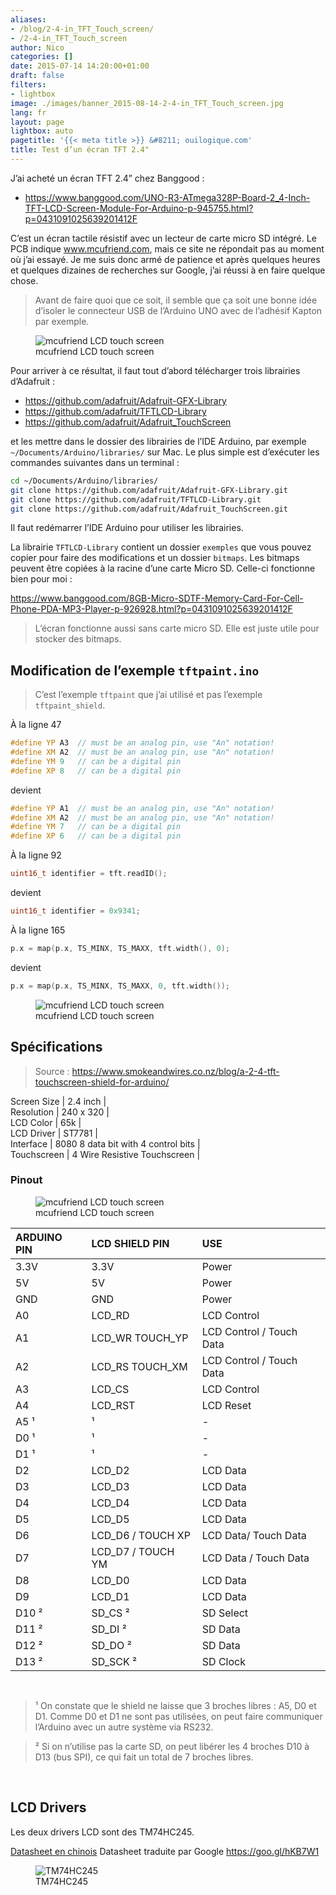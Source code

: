 ```yaml
---
aliases:
- /blog/2-4-in_TFT_Touch_screen/
- /2-4-in_TFT_Touch_screen
author: Nico
categories: []
date: 2015-07-14 14:20:00+01:00
draft: false
filters:
- lightbox
image: ./images/banner_2015-08-14-2-4-in_TFT_Touch_screen.jpg
lang: fr
layout: page
lightbox: auto
pagetitle: '{{< meta title >}} &#8211; ouilogique.com'
title: Test d’un écran TFT 2.4"
---
```


J’ai acheté un écran TFT 2.4" chez Banggood :

-   <https://www.banggood.com/UNO-R3-ATmega328P-Board-2_4-Inch-TFT-LCD-Screen-Module-For-Arduino-p-945755.html?p=0431091025639201412F>

C’est un écran tactile résistif avec un lecteur de carte micro SD intégré. Le PCB indique [www.mcufriend.com](https://www.mcufriend.com){rel="nofollow"}, mais ce site ne répondait pas au moment où j’ai essayé. Je me suis donc armé de patience et après quelques heures et quelques dizaines de recherches sur Google, j’ai réussi à en faire quelque chose.

> Avant de faire quoi que ce soit, il semble que ça soit une bonne idée d’isoler le connecteur USB de l’Arduino UNO avec de l’adhésif Kapton par exemple.

![mcufriend LCD touch screen][1]

Pour arriver à ce résultat, il faut tout d’abord télécharger trois librairies d’Adafruit :

-   <https://github.com/adafruit/Adafruit-GFX-Library>
-   <https://github.com/adafruit/TFTLCD-Library>
-   <https://github.com/adafruit/Adafruit_TouchScreen>

et les mettre dans le dossier des librairies de l’IDE Arduino, par exemple `~/Documents/Arduino/libraries/` sur Mac. Le plus simple est d’exécuter les commandes suivantes dans un terminal :

```bash
cd ~/Documents/Arduino/libraries/
git clone https://github.com/adafruit/Adafruit-GFX-Library.git
git clone https://github.com/adafruit/TFTLCD-Library.git
git clone https://github.com/adafruit/Adafruit_TouchScreen.git
```

Il faut redémarrer l’IDE Arduino pour utiliser les librairies.

La librairie `TFTLCD-Library` contient un dossier `exemples` que vous pouvez copier pour faire des modifications et un dossier `bitmaps`. Les bitmaps peuvent être copiées à la racine d’une carte Micro SD. Celle-ci fonctionne bien pour moi :

<https://www.banggood.com/8GB-Micro-SDTF-Memory-Card-For-Cell-Phone-PDA-MP3-Player-p-926928.html?p=0431091025639201412F>{rel="nofollow"}

> L’écran fonctionne aussi sans carte micro SD. Elle est juste utile pour stocker des bitmaps.

## Modification de l’exemple `tftpaint.ino`

> C’est l’exemple `tftpaint` que j’ai utilisé et pas l’exemple `tftpaint_shield`.

À la ligne 47

```c++
#define YP A3  // must be an analog pin, use "An" notation!
#define XM A2  // must be an analog pin, use "An" notation!
#define YM 9   // can be a digital pin
#define XP 8   // can be a digital pin
```

devient

```c++
#define YP A1  // must be an analog pin, use "An" notation!
#define XM A2  // must be an analog pin, use "An" notation!
#define YM 7   // can be a digital pin
#define XP 6   // can be a digital pin
```


À la ligne 92

```c++
uint16_t identifier = tft.readID();
```

devient

```c++
uint16_t identifier = 0x9341;
```


À la ligne 165

```c++
p.x = map(p.x, TS_MINX, TS_MAXX, tft.width(), 0);
```

devient

```c++
p.x = map(p.x, TS_MINX, TS_MAXX, 0, tft.width());
```


![mcufriend LCD touch screen][2]

## Spécifications

> Source : <https://www.smokeandwires.co.nz/blog/a-2-4-tft-touchscreen-shield-for-arduino/>{rel="nofollow"}

| Screen Size | 2.4 inch |
| Resolution | 240 x 320 |
| LCD Color | 65k |
| LCD Driver | ST7781 |
| Interface | 8080 8 data bit with 4 control bits |
| Touchscreen | 4 Wire Resistive Touchscreen |

### Pinout

![mcufriend LCD touch screen][3]

| ARDUINO PIN | LCD SHIELD PIN    | USE                      |
| :---------- | :---------------- | :----------------------- |
| 3.3V        | 3.3V              | Power                    |
| 5V          | 5V                | Power                    |
| GND         | GND               | Power                    |
| A0          | LCD_RD            | LCD Control              |
| A1          | LCD_WR TOUCH_YP   | LCD Control / Touch Data |
| A2          | LCD_RS TOUCH_XM   | LCD Control / Touch Data |
| A3          | LCD_CS            | LCD Control              |
| A4          | LCD_RST           | LCD Reset                |
| A5 ¹        | ¹                 | -                        |
| D0 ¹        | ¹                 | -                        |
| D1 ¹        | ¹                 | -                        |
| D2          | LCD_D2            | LCD Data                 |
| D3          | LCD_D3            | LCD Data                 |
| D4          | LCD_D4            | LCD Data                 |
| D5          | LCD_D5            | LCD Data                 |
| D6          | LCD_D6 / TOUCH XP | LCD Data/ Touch Data     |
| D7          | LCD_D7 / TOUCH YM | LCD Data / Touch Data    |
| D8          | LCD_D0            | LCD Data                 |
| D9          | LCD_D1            | LCD Data                 |
| D10 ²       | SD_CS ²           | SD Select                |
| D11 ²       | SD_DI ²           | SD Data                  |
| D12 ²       | SD_DO ²           | SD Data                  |
| D13 ²       | SD_SCK ²          | SD Clock                 |

&nbsp;

> ¹ On constate que le shield ne laisse que 3 broches libres : A5, D0 et D1. Comme D0 et D1 ne sont pas utilisées, on peut faire communiquer l’Arduino avec un autre système via RS232.

> ² Si on n’utilise pas la carte SD, on peut libérer les 4 broches D10 à D13 (bus SPI), ce qui fait un total de 7 broches libres.

&nbsp;

## LCD Drivers

Les deux drivers LCD sont des TM74HC245.

[Datasheet en chinois](https://www.szjdf.net/Private/ProductFiles/595775de665f4acba6a1.pdf){rel="nofollow"}
Datasheet traduite par Google <https://goo.gl/hKB7W1>{rel="nofollow"}

![TM74HC245][4]

[1]: ./images/2-4-in_TFT_Touch_screen_front.jpg
[2]: ./images/2-4-in_TFT_Touch_screen_ouilogique_com.jpg
[3]: ./images/2-4-in_TFT_Touch_screen_back.jpg
[4]: ./images/2-4-in_TFT_Touch_screen_ouilogique_TM74HC245_videoinverse.jpg
